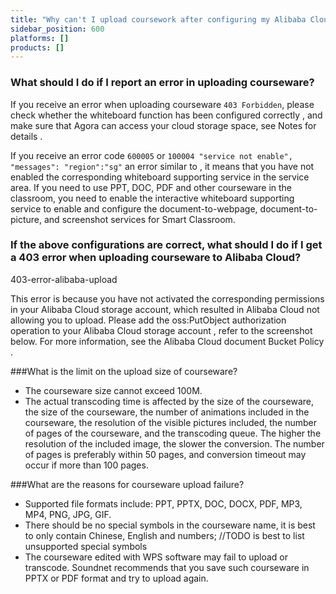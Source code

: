 ```yaml
---
title: "Why can't I upload coursework after configuring my Alibaba Cloud OSS account information in Agora Console?"
sidebar_position: 600
platforms: []
products: []
---
```



### What should I do if I report an error in uploading courseware?

If you receive an error when uploading courseware `403 Forbidden`, please check whether the whiteboard function has been configured correctly , and make sure that Agora can access your cloud storage space, see Notes for details .

If you receive an error code `600005` or `100004 "service not enable", "messages": "region":"sg"` an error similar to , it means that you have not enabled the corresponding whiteboard supporting service in the service area. If you need to use PPT, DOC, PDF and other courseware in the classroom, you need to enable the interactive whiteboard supporting service to enable and configure the document-to-webpage, document-to-picture, and screenshot services for Smart Classroom.

### If the above configurations are correct, what should I do if I get a 403 error when uploading courseware to Alibaba Cloud?

403-error-alibaba-upload

This error is because you have not activated the corresponding permissions in your Alibaba Cloud storage account, which resulted in Alibaba Cloud not allowing you to upload. Please add the oss:PutObject authorization operation to your Alibaba Cloud storage account , refer to the screenshot below. For more information, see the Alibaba Cloud document Bucket Policy .

###What is the limit on the upload size of courseware?
- The courseware size cannot exceed 100M.
- The actual transcoding time is affected by the size of the courseware, the size of the courseware, the number of animations included in the courseware, the resolution of the visible pictures included, the number of pages of the courseware, and the transcoding queue. The higher the resolution of the included image, the slower the conversion. The number of pages is preferably within 50 pages, and conversion timeout may occur if more than 100 pages.

###What are the reasons for courseware upload failure?
- Supported file formats include: PPT, PPTX, DOC, DOCX, PDF, MP3, MP4, PNG, JPG, GIF.
- There should be no special symbols in the courseware name, it is best to only contain Chinese, English and numbers; //TODO is best to list unsupported special symbols
- The courseware edited with WPS software may fail to upload or transcode. Soundnet recommends that you save such courseware in PPTX or PDF format and try to upload again.